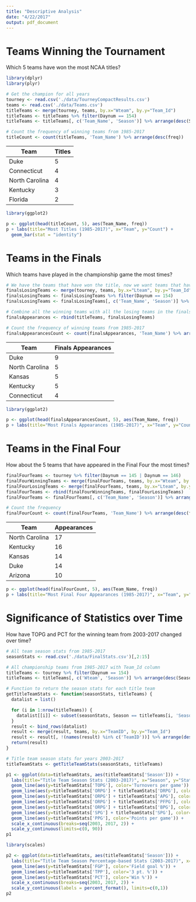 ```yaml
---
title: "Descriptive Analysis"
date: "4/22/2017"
output: pdf_document
---
```


# Teams Winning the Tournament

Which 5 teams have won the most NCAA titles?

```r
library(dplyr)
library(plyr)

# Get the champion for all years
tourney <- read.csv('./data/TourneyCompactResults.csv')
teams <- read.csv('./data/Teams.csv')
titleTeams <- merge(tourney, teams, by.x="Wteam", by.y="Team_Id")
titleTeams <- titleTeams %>% filter(Daynum == 154)
titleTeams <- titleTeams[, c('Team_Name', 'Season')] %>% arrange(desc(Season))

# Count the frequency of winning teams from 1985-2017
titleCount <- count(titleTeams, 'Team_Name') %>% arrange(desc(freq))
```

| Team           | Titles |
|----------------|--------|
| Duke           | 5      |
| Connecticut    | 4      |
| North Carolina | 4      |
| Kentucky       | 3      |
| Florida        | 2      |

```r
library(ggplot2)

p <- ggplot(head(titleCount, 5), aes(Team_Name, freq))
p + labs(title="Most Titles (1985-2017)", x="Team", y="Count") +
  geom_bar(stat = "identity")
```

# Teams in the Finals

Which teams have played in the championship game the most times?

```r
# We have the teams that have won the title, now we want teams that have lost in the finals.
finalsLosingTeams <- merge(tourney, teams, by.x="Lteam", by.y="Team_Id")
finalsLosingTeams <- finalsLosingTeams %>% filter(Daynum == 154)
finalsLosingTeams <- finalsLosingTeams[, c('Team_Name', 'Season')] %>% arrange(desc(Season))

# Combine all the winning teams with all the losing teams in the finals
finalsAppearances <- rbind(titleTeams, finalsLosingTeams)

# Count the frequency of winning teams from 1985-2017
finalsAppearancesCount <- count(finalsAppearances, 'Team_Name') %>% arrange(desc(freq))

```

| Team           | Finals Appearances |
|----------------|--------------------|
| Duke           | 9                  |
| North Carolina | 5                  |
| Kansas         | 5                  |
| Kentucky       | 5                  |
| Connecticut    | 4                  |

```r
library(ggplot2)

p <- ggplot(head(finalsAppearancesCount, 5), aes(Team_Name, freq))
p + labs(title="Most Finals Appearances (1985-2017)", x="Team", y="Count") + geom_bar(stat = "identity")
```

# Teams in the Final Four

How about the 5 teams that have appeared in the Final Four the most times?

```r
finalFourTeams <- tourney %>% filter(Daynum == 145 | Daynum == 146)
finalFourWinningTeams <- merge(finalFourTeams, teams, by.x="Wteam", by.y="Team_Id")
finalFourLosingTeams <- merge(finalFourTeams, teams, by.x="Lteam", by.y="Team_Id")
finalFourTeams <- rbind(finalFourWinningTeams, finalFourLosingTeams)
finalFourTeams <- finalFourTeams[, c('Team_Name', 'Season')] %>% arrange(desc(Season))

# Count the frequency
finalFourCount <- count(finalFourTeams, 'Team_Name') %>% arrange(desc(freq))
```

| Team           | Appearances |
|----------------|-------------|
| North Carolina | 17          |
| Kentucky       | 16          |
| Kansas         | 14          |
| Duke           | 14          |
| Arizona        | 10          |

```r
p <- ggplot(head(finalFourCount, 5), aes(Team_Name, freq))
p + labs(title="Most Final Four Appearances (1985-2017)", x="Team", y="Count") + geom_bar(stat = "identity")
```

# Significance of Statistics over Time

How have TOPG and PCT for the winning team from 2003-2017 changed over time?

```r
# All team season stats from 1985-2017
seasonStats <- read.csv('./data/FinalStats.csv')[,2:15]

# All championship teams from 1985-2017 with Team_Id column
titleTeams <- tourney %>% filter(Daynum == 154)
titleTeams <- titleTeams[, c('Wteam', 'Season')] %>% arrange(desc(Season))

# Function to return the season stats for each title team
getTitleTeamStats <- function(seasonStats, titleTeams) {
  datalist = list()

  for (i in 1:nrow(titleTeams)) {
    datalist[[i]] <- subset(seasonStats, Season == titleTeams[i, 'Season'] & TeamID == titleTeams[i, 'Wteam'])
  }
  result <- bind_rows(datalist)
  result <- merge(result, teams, by.x="TeamID", by.y="Team_Id")
  result <- result[, !(names(result) %in% c('TeamID'))] %>% arrange(desc(Season))
  return(result)
}

# Title team season stats for years 2003-2017
titleTeamStats <- getTitleTeamStats(seasonStats, titleTeams)
```

```r
p1 <- ggplot(data=titleTeamStats, aes(titleTeamStats['Season'])) +
  labs(title="Title Team Season Stats (2003-2017)", x="Season", y="Stat") + 
  geom_line(aes(y=titleTeamStats['TOPG'], color='Turnovers per game')) +
  geom_line(aes(y=titleTeamStats['ORPG'] + titleTeamStats['DRPG'], color='Rebounds per game')) +
  geom_line(aes(y=titleTeamStats['ORPG'] + titleTeamStats['APG'], color='Assists per game')) +
  geom_line(aes(y=titleTeamStats['ORPG'] + titleTeamStats['PFPG'], color='Personal fouls per game')) +
  geom_line(aes(y=titleTeamStats['ORPG'] + titleTeamStats['BPG'], color='Blocks per game')) +
  geom_line(aes(y=titleTeamStats['SPG'] + titleTeamStats['SPG'], color='Steals per game')) +
  geom_line(aes(y=titleTeamStats['PPG'], color='Points per game')) +
  scale_x_continuous(breaks=seq(2003, 2017, 2)) +
  scale_y_continuous(limits=c(0, 90))
p1

library(scales)

p2 <- ggplot(data=titleTeamStats, aes(titleTeamStats['Season'])) +
  labs(title="Title Team Season Percentage-based Stats (2003-2017)", x="Season", y="Stat") + 
  geom_line(aes(y=titleTeamStats['FGP'], color='Field goal %')) +
  geom_line(aes(y=titleTeamStats['TPP'], color='3 pt. %')) +
  geom_line(aes(y=titleTeamStats['PCT'], color='Win %')) +
  scale_x_continuous(breaks=seq(2003, 2017, 2)) +
  scale_y_continuous(labels = percent_format(), limits=c(0,1))
p2
```
